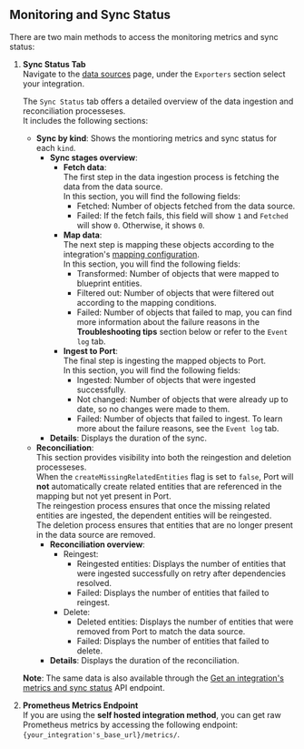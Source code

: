## Monitoring and Sync Status

There are two main methods to access the monitoring metrics and sync status:

1. **Sync Status Tab**  
    Navigate to the [data sources](https://app.getport.io/settings/data-sources) page, under the `Exporters` section select your integration.  

    The `Sync Status` tab offers a detailed overview of the data ingestion and reconciliation processeses.  
    It includes the following sections:
    - **Sync by kind**: Shows the montioring metrics and sync status for each `kind`.  
      - **Sync stages overview**:
        - **Fetch data**:  
        The first step in the data ingestion process is fetching the data from the data source.  
          In this section, you will find the following fields:
          - Fetched: Number of objects fetched from the data source.
          - Failed: If the fetch fails, this field will show `1` and `Fetched` will show `0`. Otherwise, it shows `0`.
        - **Map data**:  
        The next step is mapping these objects according to the integration's [mapping configuration](https://docs.port.io/build-your-software-catalog/customize-integrations/configure-mapping).  
          In this section, you will find the following fields:
          - Transformed: Number of objects that were mapped to blueprint entities.
          - Filtered out: Number of objects that were filtered out according to the mapping conditions.
          - Failed: Number of objects that failed to map, you can find more information about the failure reasons in the **Troubleshooting tips** section below or refer to the `Event log` tab.
        - **Ingest to Port**:  
        The final step is ingesting the mapped objects to Port.  
          In this section, you will find the following fields:
          - Ingested: Number of objects that were ingested successfully.
          - Not changed: Number of objects that were already up to date, so no changes were made to them.
          - Failed: Number of objects that failed to ingest. To learn more about the failure reasons, see the `Event log` tab.
      - **Details**: Displays the duration of the sync.
    - **Reconciliation**:  
    This section provides visibility into both the reingestion and deletion processeses.  
      When the `createMissingRelatedEntities` flag is set to `false`, Port will **not** automatically create related entities that are referenced in the mapping but not yet present in Port.  
      The reingestion process ensures that once the missing related entities are ingested, the dependent entities will be reingested.  
      The deletion process ensures that entities that are no longer present in the data source are removed.
      - **Reconciliation overview**: 
        - Reingest: 
          - Reingested entities: Displays the number of entities that were ingested successfully on retry after dependencies resolved.
          - Failed: Displays the number of entities that failed to reingest.
        - Delete: 
          - Deleted entities: Displays the number of entities that were removed from Port to match the data source.
          - Failed: Displays the number of entities that failed to delete.
      - **Details**: Displays the duration of the reconciliation.

    **Note**: The same data is also available through the [Get an integration's metrics and sync status](https://docs.port.io/api-reference/get-an-integrations-metrics-and-sync-status) API endpoint.

2. **Prometheus Metrics Endpoint**  
  If you are using the **self hosted integration method**, you can get raw Prometheus metrics by accessing the following endpoint: `{your_integration's_base_url}/metrics/`.
